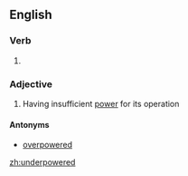 ==English==

===Verb===
{{head|en|verb form}}

# {{en-past of|underpower}}

===Adjective===
{{en-adj}}

# Having insufficient [[power]] for its operation

====Antonyms====
* [[overpowered]]

[[zh:underpowered]]